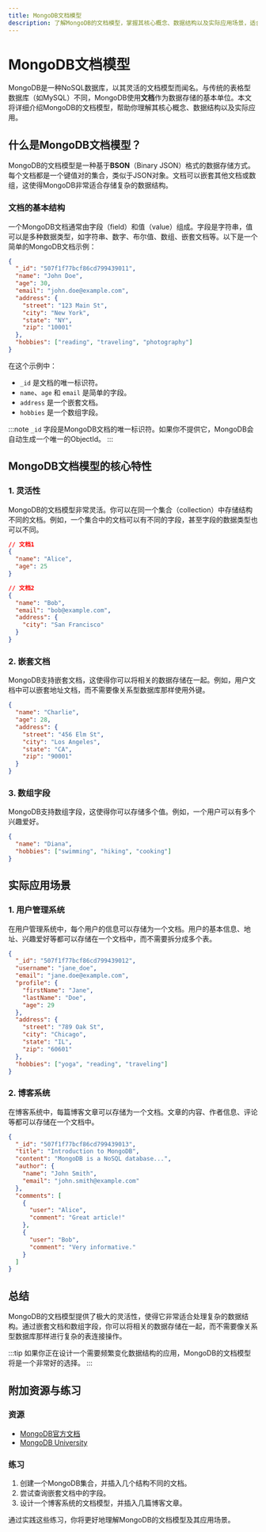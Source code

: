 ```yaml
---
title: MongoDB文档模型
description: 了解MongoDB的文档模型，掌握其核心概念、数据结构以及实际应用场景，适合初学者快速入门。
---
```


# MongoDB文档模型

MongoDB是一种NoSQL数据库，以其灵活的文档模型而闻名。与传统的表格型数据库（如MySQL）不同，MongoDB使用**文档**作为数据存储的基本单位。本文将详细介绍MongoDB的文档模型，帮助你理解其核心概念、数据结构以及实际应用。

## 什么是MongoDB文档模型？

MongoDB的文档模型是一种基于**BSON**（Binary JSON）格式的数据存储方式。每个文档都是一个键值对的集合，类似于JSON对象。文档可以嵌套其他文档或数组，这使得MongoDB非常适合存储复杂的数据结构。

### 文档的基本结构

一个MongoDB文档通常由字段（field）和值（value）组成。字段是字符串，值可以是多种数据类型，如字符串、数字、布尔值、数组、嵌套文档等。以下是一个简单的MongoDB文档示例：

```json
{
  "_id": "507f1f77bcf86cd799439011",
  "name": "John Doe",
  "age": 30,
  "email": "john.doe@example.com",
  "address": {
    "street": "123 Main St",
    "city": "New York",
    "state": "NY",
    "zip": "10001"
  },
  "hobbies": ["reading", "traveling", "photography"]
}
```

在这个示例中：
- `_id` 是文档的唯一标识符。
- `name`、`age` 和 `email` 是简单的字段。
- `address` 是一个嵌套文档。
- `hobbies` 是一个数组字段。

:::note
`_id` 字段是MongoDB文档的唯一标识符。如果你不提供它，MongoDB会自动生成一个唯一的ObjectId。
:::

## MongoDB文档模型的核心特性

### 1. 灵活性

MongoDB的文档模型非常灵活。你可以在同一个集合（collection）中存储结构不同的文档。例如，一个集合中的文档可以有不同的字段，甚至字段的数据类型也可以不同。

```json
// 文档1
{
  "name": "Alice",
  "age": 25
}

// 文档2
{
  "name": "Bob",
  "email": "bob@example.com",
  "address": {
    "city": "San Francisco"
  }
}
```

### 2. 嵌套文档

MongoDB支持嵌套文档，这使得你可以将相关的数据存储在一起。例如，用户文档中可以嵌套地址文档，而不需要像关系型数据库那样使用外键。

```json
{
  "name": "Charlie",
  "age": 28,
  "address": {
    "street": "456 Elm St",
    "city": "Los Angeles",
    "state": "CA",
    "zip": "90001"
  }
}
```

### 3. 数组字段

MongoDB支持数组字段，这使得你可以存储多个值。例如，一个用户可以有多个兴趣爱好。

```json
{
  "name": "Diana",
  "hobbies": ["swimming", "hiking", "cooking"]
}
```

## 实际应用场景

### 1. 用户管理系统

在用户管理系统中，每个用户的信息可以存储为一个文档。用户的基本信息、地址、兴趣爱好等都可以存储在一个文档中，而不需要拆分成多个表。

```json
{
  "_id": "507f1f77bcf86cd799439012",
  "username": "jane_doe",
  "email": "jane.doe@example.com",
  "profile": {
    "firstName": "Jane",
    "lastName": "Doe",
    "age": 29
  },
  "address": {
    "street": "789 Oak St",
    "city": "Chicago",
    "state": "IL",
    "zip": "60601"
  },
  "hobbies": ["yoga", "reading", "traveling"]
}
```

### 2. 博客系统

在博客系统中，每篇博客文章可以存储为一个文档。文章的内容、作者信息、评论等都可以存储在一个文档中。

```json
{
  "_id": "507f1f77bcf86cd799439013",
  "title": "Introduction to MongoDB",
  "content": "MongoDB is a NoSQL database...",
  "author": {
    "name": "John Smith",
    "email": "john.smith@example.com"
  },
  "comments": [
    {
      "user": "Alice",
      "comment": "Great article!"
    },
    {
      "user": "Bob",
      "comment": "Very informative."
    }
  ]
}
```

## 总结

MongoDB的文档模型提供了极大的灵活性，使得它非常适合处理复杂的数据结构。通过嵌套文档和数组字段，你可以将相关的数据存储在一起，而不需要像关系型数据库那样进行复杂的表连接操作。

:::tip
如果你正在设计一个需要频繁变化数据结构的应用，MongoDB的文档模型将是一个非常好的选择。
:::

## 附加资源与练习

### 资源
- [MongoDB官方文档](https://www.mongodb.com/docs/)
- [MongoDB University](https://university.mongodb.com/)

### 练习
1. 创建一个MongoDB集合，并插入几个结构不同的文档。
2. 尝试查询嵌套文档中的字段。
3. 设计一个博客系统的文档模型，并插入几篇博客文章。

通过实践这些练习，你将更好地理解MongoDB的文档模型及其应用场景。